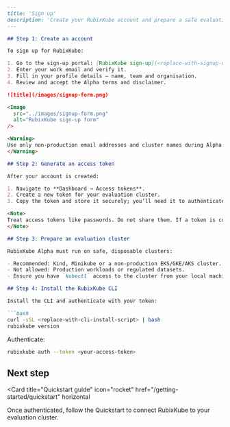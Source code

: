 ````md
---
title: 'Sign up'
description: 'Create your RubixKube account and prepare a safe evaluation environment'
---

## Step 1: Create an account

To sign up for RubixKube:

1. Go to the sign‑up portal: [RubixKube sign‑up](<replace-with-signup-url>).
2. Enter your work email and verify it.
3. Fill in your profile details — name, team and organisation.
4. Review and accept the Alpha terms and disclaimer.

![title](/images/signup-form.png)

<Image
  src="../images/signup-form.png"
  alt="RubixKube sign‑up form"
/>

<Warning>
Use only non‑production email addresses and cluster names during Alpha. Do not include any sensitive details.
</Warning>

## Step 2: Generate an access token

After your account is created:

1. Navigate to **Dashboard → Access tokens**.
2. Create a new token for your evaluation cluster.
3. Copy the token and store it securely; you’ll need it to authenticate CLI and API requests.

<Note>
Treat access tokens like passwords. Do not share them. If a token is compromised, revoke it immediately and generate a new one.
</Note>

## Step 3: Prepare an evaluation cluster

RubixKube Alpha must run on safe, disposable clusters:

- Recommended: Kind, Minikube or a non‑production EKS/GKE/AKS cluster.
- Not allowed: Production workloads or regulated datasets.
- Ensure you have `kubectl` access to the cluster from your local machine.

## Step 4: Install the RubixKube CLI

Install the CLI and authenticate with your token:

```bash
curl -sSL <replace-with-cli-install-script> | bash
rubixkube version
````

Authenticate:

```bash
rubixkube auth --token <your-access-token>
```

## Next step

<Card
title="Quickstart guide"
icon="rocket"
href="/getting-started/quickstart"
horizontal

>

Once authenticated, follow the Quickstart to connect RubixKube to your evaluation cluster. </Card>
